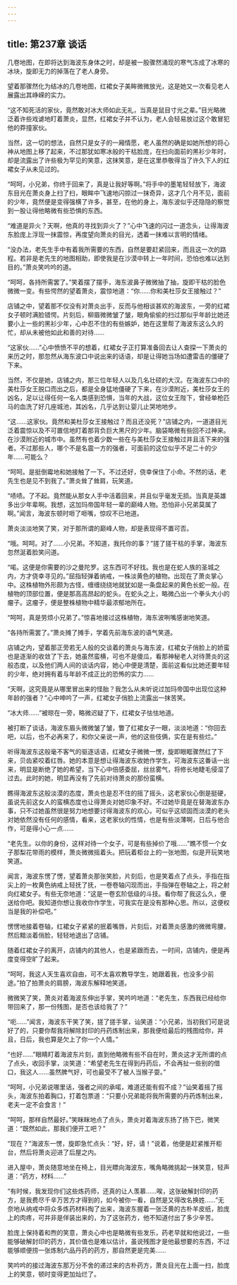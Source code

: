 ```yaml
---
---
---
```

title: 第237章 谈话
---



几卷地图，在即将达到海波东身体之时，却是被一股骤然涌现的寒气冻成了冰寒的冰块，旋即无力的掉落在了老人身旁。

望着那骤然化为结冰的几卷地图，红裙女子美眸微微放光，这是她又一次看见老人展露出其峥嵘的实力。

“这不知死活的家伙，竟然敢对冰大师如此无礼，当真是鼠目寸光之辈。”目光略微泛着许些戏谑地盯着萧炎，显然，红裙女子并不认为，老人会轻易放过这个敢冒犯他的莽撞家伙。

当然，这一切的想法，自然只是女子的一厢情愿，老人虽然的确是如她所想的将心神从地图上移了起来，不过那犹如寒冰般的干枯脸庞，在扫向面前的黑衫少年时，却是流露出了许些极为罕见的笑意，这抹笑意，是在这里恭敬得当了许久下人的红裙女子从未见过的。

“呵呵，小兄弟，你终于回来了，真是让我好等啊。”将手中的墨笔轻轻放下，海波东目光在萧炎身上扫了扫，眼眸中飞速地闪掠过一抹奇异，这才几个月不见，面前的少年，竟然便是变得强横了许多，甚至，在他的身上，海东波似乎还隐隐的察觉到一股让得他略微有些恐惧的东西。

“难道是异火？天啊，他真的寻找到异火了？”心中飞速的闪过一道念头，让得海波东脸庞上浮现一抹震惊，再度望向萧炎的目光，透着一抹难以言明的情绪。

“没办法，老先生手中有着我所需要的东西，自然是要赶紧回来，而且这一次的路程。若非是老先生的地图相助，即使我是在沙漠中转上一年时间，恐怕也难以达到目的。”萧炎笑吟吟的道。

“呵呵，各持所需罢了。”笑着摆了摆手，海东波鼻子微微抽了抽，旋即干枯的脸色微微一变。有些愕然的望着萧炎，震惊地道：“你……你和美杜莎女王接触过？”

店铺之中，望着那不仅没有对萧炎出手，反而与他相谈甚欢的海波东，一旁的红裙女子顿时满脸错愕。片刻后，柳眉微微皱了皱，眼角偷偷的扫过那似乎年龄比她还要小上一些的黑衫少年，心中忍不住的有些嫉妒，她在这里帮了海波东这么久的忙，却从未被他如此和善的对待……

“这家伙……”心中愤愤不平的想着，红裙女子正打算准备回去让人查探一下萧炎的来历之时，那忽然从海东波口中说出来的话语，却是让得她当场如遭雷击的僵硬了下来。

当然，不仅是她，店铺之内，那三位年轻人以及几名壮硕的大汉。在海波东口中的美杜莎女王脱口而出之后，都是全身猛地僵硬了下来，在沙漠附近，美杜莎女王的凶名，足以让得任何一名人类感到恐惧，当年的大战，这位女王陛下，曾经单枪匹马的血洗了好几座城池，其凶名，几乎达到让婴儿止哭地地步。

“这……这家伙。竟然和美杜莎女王接触过？而且还没死？”店铺之内，一道道目光泛着震惊以及不可置信地盯着那背负巨大黑尺的少年。脑袋略微有些回不过神来。在沙漠附近的城市中。虽然有也着少数一些在与美杜莎女王接触过并且活下来的强者。不过那些人，哪个不是名震一方的强者，可面前的这位似乎不足二十的少年……可能么？

“呵呵。是挺倒霉地和她接触了一下。不过还好，侥幸保住了小命。不然的话，老先生也是见不到我了。”萧炎耸了耸肩，玩笑道。

“啧啧。了不起。竟然能从那女人手中活着回来，并且似乎毫发无损。当真是英雄多出少年辈啊。我想，这加玛帝国年轻一辈的巅峰人物。恐怕非小兄弟莫属了啊。”闻言，海波东顿时咂了咂嘴，惊叹不已地道。

萧炎淡淡地笑了笑，对于那所谓的巅峰人物，却是表现得不置可否。

“哦。呵呵。对了……小兄弟。不知道，我托你的事？”搓了搓干枯的手掌，海波东忽然涎着脸笑问道。

“喏。这便是你需要的沙之曼陀罗。这东西可不好找。我也是在蛇人族的圣城之内，方才侥幸寻见的。”屈指轻弹着纳戒，一株淡黄色的植物。出现在了萧炎掌心中。这株植物外形颇为古怪，缠缠绕绕地就犹如是一条盘起来的黄色长蛇一般。在植物的顶部位置，便是那高高昂起的蛇头。在蛇头之上，略微凸出一个拳头大小的瘤子。这瘤子，便是整株植物中精华最浓郁地所在。

“呵呵，真是劳烦小兄弟了。”惊喜地接过这株植物，海东波咧嘴感谢地笑道。

“各持所需罢了。”萧炎摊了摊手，学着先前海东波的语气笑道。

店铺之内，望着那正旁若无人般的交谈着的萧炎与海东波，红裙女子俏脸上的娇蛮也是逐渐的收敛了下去，她虽然蛮横，可也不是傻瓜，看那神秘老人对待萧炎的这般态度，以及他们两人间的谈话内容，她心中便是清楚，面前这看似比她还要年轻的少年，绝对拥有着与年龄不成正比的恐怖的实力……

“天啊，这究竟是从哪里冒出来的怪胎？我怎么从未听说过加玛帝国中出现位这种年龄的强者？”心中呻吟了一声，红裙女子俏脸上流露出一抹苦笑。

“冰大师……”被晾在一旁，略微迟疑了下，红裙女子怯怯地道。

被打断了谈话，海波东眉头微微皱了皱，瞥了红裙女子一眼，淡淡地道：“你回去吧，以后，也不必再来了，和你父亲说一声，他的这些伎俩，实在是有些烂。”

听得海波东这般毫不客气的驱逐话语，红裙女子微微一愣，旋即眼眶骤然红了下来，贝齿紧咬着红唇。她的本意是想让得海波东收她作学生，可海波东这番话一出来，明显是断绝了她的希望，当下心中倍感委屈，丝丝雾气，将修长地睫毛侵湿了过去。此时的她，明显再没有了先前对待萧炎的那份蛮横。

瞧得海波东这般淡漠的态度，萧炎也是忍不住的摇了摇头，这老家伙心倒是挺硬，虽说先前这女人的蛮横态度也让得萧炎对她印象不好。不过她毕竟是在替海波东办事，只不过她虽然很是努力地想要讨得海波东的欢心，可似乎这顽固而淡漠的老头对她依然没有任何的感情，看来，这老家伙的性情，也是有些淡薄啊，日后与他合作，可是得小心一点……

“老先生。以你的身份，这样对待一个女子，可是有些掉价了哦……”瞧不惯一个女子那梨花带雨的模样，萧炎微微摇着头。把玩着柜台上的一张地图，似是开玩笑地笑道。

闻言，海波东愣了愣，望着萧炎那张笑脸，片刻后，也是笑着点了点头，手指在指尖上的一枚黄色纳戒上轻抚了抚，一卷卷轴闪现而出，手指弹在卷轴之上，将之射向红裙女子。有些无奈地道：“这是一卷玄阶低级的斗技。看你帮了我这么久，便送给你吧。我知道你想让我收你作学生，可我实在是没有那种心思。所以，这便权当是我的补偿吧。”

愣愣地接着卷轴，红裙女子紧紧的抿着嘴唇，片刻后，对着萧炎感激的微微弯腰，然后黯淡着俏脸，轻轻地退出了店铺。

随着红裙女子的离开，店铺内的其他人，也是紧跟而去，一时间，店铺内，便是再度变得空旷了起来。

“呵呵，我这人天生喜欢自由，可不太喜欢教导学生，她跟着我，也没多少前途。”拍了拍萧炎的肩膀，海波东解释地笑道。

微微笑了笑，萧炎对着海波东伸出手掌，笑吟吟地道：“老先生，东西我已经给你带回来了，那一份残图，是否也该给我了？”

“呃……”闻言，海波东干笑了笑，搓了搓手掌，讪笑道：“小兄弟，当初我们可是说好了的，只要你帮我将解除封印的丹药炼制出来，那我便给最后的残图给你，并且，日后，我也算是欠上了你一个人情。”

“也好……”眼睛盯着海波东片刻，直到他略微有些不自在时，萧炎这才无所谓的点了点头，收回手掌，淡笑道：“希望老先生在得到丹药后，不会再扯一些别的借口，我这人……虽然脾气好，可也最受不了被人当猴子耍。”

“呵呵，小兄弟说哪里话，强者之间的承喏，难道还能有假不成？”讪笑着摇了摇头，海波东拍着胸口，打着包票道：“只要小兄弟能将我所需要的丹药炼制出来，老夫一定不会食言！”

“呵呵，那样自然最好。”笑眯眯地点了点头，萧炎对着海波东扬了扬下巴，微笑道：“既然如此，那我们便开工吧？”

“现在？”海波东一愣，旋即急忙点头：“好，好，请！”说着，他便是赶紧推开柜台，然后将萧炎迎进了后屋之内。

进入屋中，萧炎随意地坐在椅上，目光瞟向海波东，嘴角略微挑起一抹笑意，轻声道：“药方，材料……”

“有时候，我发现你们这些炼药师，还真的让人羡慕……唉，这张破解封印的药方，是我费尽千辛万苦方才得到的，如今被你一看，自然是又得改名换姓……”无奈地从纳戒中将众多炼药材料掏了出来，海波东握着一张泛黄的古朴羊皮纸，脸庞上的肉疼，可并非是佯装出来的，为了这张药方，他不知道付出了多少辛苦。

脸庞上保持着和煦的笑意，萧炎心中也是略微有些发乐，药老早就和他说过，一些能够破解封印的药方，其价值也是难以估计，虽说残图才是他最想要的东西，不过能够顺便捞一张炼制六品丹药的药方，那自然更是完美……

笑吟吟的接过海波东那万分不舍的递过来的古朴药方，萧炎目光在上面一扫，脸庞上的笑意，顿时变得更加灿烂了。